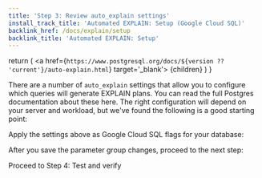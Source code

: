 ```yaml
---
title: 'Step 3: Review auto_explain settings'
install_track_title: 'Automated EXPLAIN: Setup (Google Cloud SQL)'
backlink_href: /docs/explain/setup
backlink_title: 'Automated EXPLAIN: Setup'
---
```





  return (
    <a href={`https://www.postgresql.org/docs/${version ?? 'current'}/auto-explain.html`} target='_blank'>
      {children}
    </a>
  )
}

There are a number of `auto_explain` settings that allow you to configure which queries
will generate EXPLAIN plans. You can read the full Postgres documentation about
these <AutoExplainLink version={props.pgMajorVersion}>here</AutoExplainLink>.
The right configuration will depend on your server and workload,
but we've found the following is a good starting point:

<PgSettingsRecommendations recommendations={getAutoExplainSettingRecommendations(props.settings)} />

Apply the settings above as Google Cloud SQL flags for your database:

<ImgGCPAutoExplainSettings />

After you save the parameter group changes, proceed to the next step:
<Link className="btn btn-success" to="04_test_and_verify">
  Proceed to Step 4: Test and verify
</Link>
